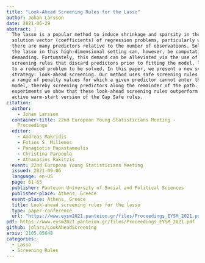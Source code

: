 ```yaml
---
title: "Look-Ahead Screening Rules for the Lasso"
author: Johan Larsson
date: 2021-06-29
abstract: |
  The lasso is a popular method to induce shrinkage and sparsity in the
  solution vector (coefficients) of regression problems, particularly when
  there are many predictors relative to the number of observations. Solving
  the lasso in this high-dimensional setting can, however, be computationally
  demanding. Fortunately, this demand can be alleviated via the use of
  screening rules that discard predictors prior to fitting the model, leading
  to a reduced problem to be solved. In this paper, we present a new screening
  strategy: look-ahead screening. Our method uses safe screening rules to find
  a range of penalty values for which a given predictor cannot enter the
  model, thereby screening predictors along the remainder of the path. In
  experiments we show that these look-ahead screening rules outperform the
  active warm-start version of the Gap Safe rules.
citation:
  author:
    - Johan Larsson
  container-title: 22nd European Young Statisticians Meeting -
    Proceedings
  editor:
    - Andreas Makridis
    - Fotios S. Milienos
    - Panagiotis Papastamoulis
    - Christina Parpoula
    - Athanasios Rakitzis
  event: 22nd European Young Statisticians Meeting
  issued: 2021-09-06
  language: en-US
  page: 61-65
  publisher: Panteion University of Social and Political Sciences
  publisher-place: Athens, Greece
  event-place: Athens, Greece
  title: Look-ahead screening rules for the lasso
  type: paper-conference
  url: "https://www.eysm2021.panteion.gr/files/Proceedings_EYSM_2021.pdf"
pdf: https://www.eysm2021.panteion.gr/files/Proceedings_EYSM_2021.pdf
github: jolars/LookAheadScreening
arxiv: 2105.05648
categories:
  - Lasso
  - Screening Rules
---
```


